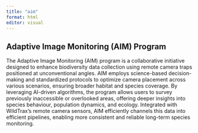 ```yaml
---
title: "aim"
format: html
editor: visual
---
```


## Adaptive Image Monitoring (AIM) Program

The Adaptive Image Monitoring (AIM) program is a collaborative initiative designed to enhance biodiversity data collection using remote camera traps positioned at unconventional angles. AIM employs science-based decision-making and standardized protocols to optimize camera placement across various scenarios, ensuring broader habitat and species coverage. By leveraging AI-driven algorithms, the program allows users to survey previously inaccessible or overlooked areas, offering deeper insights into species behaviour, population dynamics, and ecology. Integrated with WildTrax’s remote camera sensors, AIM efficiently channels this data into efficient pipelines, enabling more consistent and reliable long-term species monitoring.
